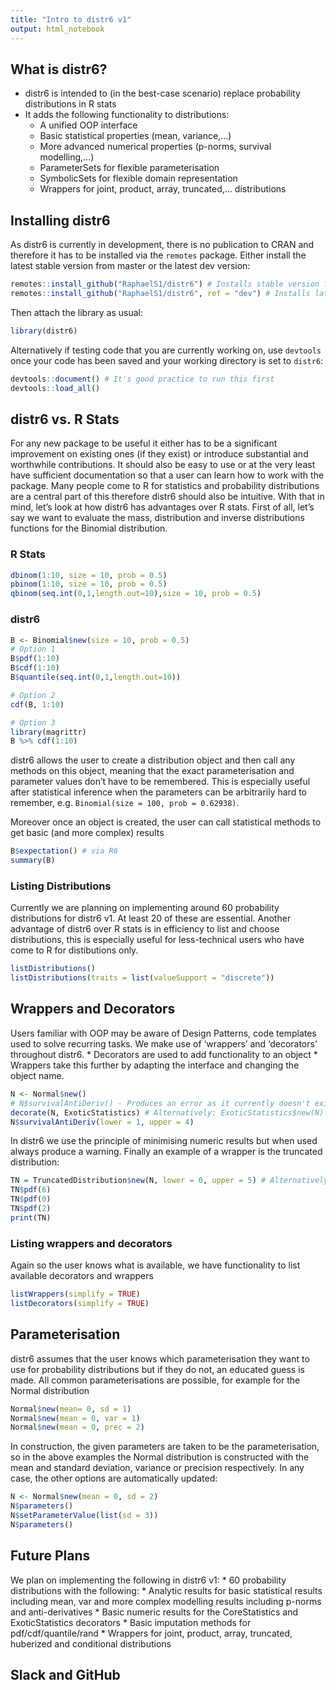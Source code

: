 ```yaml
---
title: "Intro to distr6 v1"
output: html_notebook
---
```


## What is distr6?

* distr6 is intended to (in the best-case scenario) replace probability distributions in R stats
* It adds the following functionality to distributions:
  * A unified OOP interface
  * Basic statistical properties (mean, variance,...)
  * More advanced numerical properties (p-norms, survival modelling,...)
  * ParameterSets for flexible parameterisation
  * SymbolicSets for flexible domain representation
  * Wrappers for joint, product, array, truncated,... distributions

## Installing distr6

As distr6 is currently in development, there is no publication to CRAN and therefore it has to be installed via the `remotes` package. Either install the latest stable version from master or the latest dev version:

```r
remotes::install_github("RaphaelS1/distr6") # Installs stable version from master
remotes::install_github("RaphaelS1/distr6", ref = "dev") # Installs latest dev version
```

Then attach the library as usual:

```r
library(distr6)
```

Alternatively if testing code that you are currently working on, use `devtools` once your code has been saved and your working directory is set to `distr6`:

```r
devtools::document() # It's good practice to run this first
devtools::load_all()
```

## distr6 vs. R Stats
For any new package to be useful it either has to be a significant improvement on existing ones (if they exist) or introduce substantial and worthwhile contributions. It should also be easy to use or at the very least have sufficient documentation so that a user can learn how to work with the package. Many people come to R for statistics and probability distributions are a central part of this therefore distr6 should also be intuitive. With that in mind, let's look at how distr6 has advantages over R stats. First of all, let's say we want to evaluate the mass, distribution and inverse distributions functions for the Binomial distribution.

### R Stats
```r
dbinom(1:10, size = 10, prob = 0.5)
pbinom(1:10, size = 10, prob = 0.5)
qbinom(seq.int(0,1,length.out=10),size = 10, prob = 0.5)
```

### distr6
```r
B <- Binomial$new(size = 10, prob = 0.5)
# Option 1
B$pdf(1:10)
B$cdf(1:10)
B$quantile(seq.int(0,1,length.out=10))

# Option 2
cdf(B, 1:10)

# Option 3
library(magrittr)
B %>% cdf(1:10)
```

distr6 allows the user to create a distribution object and then call any methods on this object, meaning that the exact parameterisation and parameter values don't have to be remembered. This is especially useful after statistical inference when the parameters can be arbitrarily hard to remember, e.g. `Binomial(size = 100, prob = 0.62938)`.

Moreover once an object is created, the user can call statistical methods to get basic (and more complex) results
```r
B$expectation() # via R6
summary(B)
```

### Listing Distributions

Currently we are planning on implementing around 60 probability distributions for distr6 v1. At least 20 of these are essential. Another advantage of distr6 over R stats is in efficiency to list and choose distributions, this is especially useful for less-technical users who have come to R for distibutions only.

```r
listDistributions()
listDistributions(traits = list(valueSupport = "discrete"))
```

## Wrappers and Decorators

Users familiar with OOP may be aware of Design Patterns, code templates used to solve recurring tasks. We make use of 'wrappers' and 'decorators' throughout distr6.
* Decorators are used to add functionality to an object
* Wrappers take this further by adapting the interface and changing the object name.

```r
N <- Normal$new()
# N$survivalAntiDeriv() - Produces an error as it currently doesn't exist as a method
decorate(N, ExoticStatistics) # Alternatively: ExoticStatistics$new(N)
N$survivalAntiDeriv(lower = 1, upper = 4)
```

In distr6 we use the principle of minimising numeric results but when used always produce a warning. Finally an example of a wrapper is the truncated distribution:

```r
TN = TruncatedDistribution$new(N, lower = 0, upper = 5) # Alternatively: truncate(N, lower = 0, upper = 5)
TN$pdf(6)
TN$pdf(0)
TN$pdf(2)
print(TN)
```

### Listing wrappers and decorators
Again so the user knows what is available, we have functionality to list available decorators and wrappers
```r
listWrappers(simplify = TRUE)
listDecorators(simplify = TRUE)
```

## Parameterisation
distr6 assumes that the user knows which parameterisation they want to use for probability distributions but if they do not, an educated guess is made. All common parameterisations are possible, for example for the Normal distribution
```r
Normal$new(mean= 0, sd = 1)
Normal$new(mean = 0, var = 1)
Normal$new(mean = 0, prec = 2)
```

In construction, the given parameters are taken to be the parameterisation, so in the above examples the Normal distribution is constructed with the mean and standard deviation, variance or precision respectively. In any case, the other options are automatically updated:
```r
N <- Normal$new(mean = 0, sd = 2)
N$parameters()
N$setParameterValue(list(sd = 3))
N$parameters()
```

## Future Plans

We plan on implementing the following in distr6 v1:
* 60 probability distributions with the following:
  * Analytic results for basic statistical results including mean, var and more complex modelling results including p-norms and anti-derivatives
* Basic numeric results for the CoreStatistics and ExoticStatistics decorators
* Basic imputation methods for pdf/cdf/quantile/rand
* Wrappers for joint, product, array, truncated, huberized and conditional distributions

## Slack and GitHub
